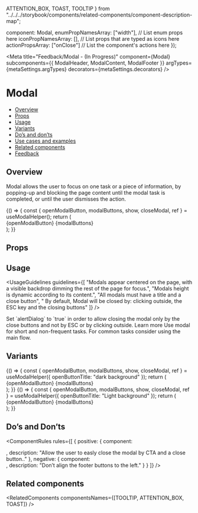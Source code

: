   ATTENTION_BOX,
  TOAST,
  TOOLTIP
} from "../../../storybook/components/related-components/component-description-map";

  component: Modal,
  enumPropNamesArray: ["width"], // List enum props here
  iconPropNamesArray: [], // List props that are typed as icons here
  actionPropsArray: ["onClose"] // List the component's actions here
});

<Meta
  title="Feedback/Modal - (In Progress)"
  component={Modal}
  subcomponents={{ ModalHeader, ModalContent, ModalFooter }}
  argTypes={metaSettings.argTypes}
  decorators={metaSettings.decorators}
/>

<!--- Component documentation -->

# Modal

- [Overview](#overview)
- [Props](#props)
- [Usage](#usage)
- [Variants](#variants)
- [Do’s and don’ts](#dos-and-dots)
- [Use cases and examples](#use-cases-and-examples)
- [Related components](#related-components)
- [Feedback](#feedback)

## Overview

Modal allows the user to focus on one task or a piece of information, by popping-up and blocking the page content until the modal task is completed, or until the user dismisses the action.

<Canvas>
  <Story name="Overview">
    {() => {
      const { openModalButton, modalButtons, show, closeModal, ref } = useModalHelper();
      return (
        <div>
          {openModalButton}
          <Modal
            id={"story-book-modal"}
            title={"Heading"}
            description={"Heading"}
            triggerElement={ref.current}
            show={show}
            onClose={closeModal}
            hideCloseButton
            closeButtonAriaLabel={"close"}
          >
            <ModalFooter>{modalButtons}</ModalFooter>
          </Modal>
        </div>
      );
    }}
  </Story>
</Canvas>

## Props

<ArgsTable story="Overview" />

## Usage

<UsageGuidelines
  guidelines={[
    "Modals appear centered on the page, with a visible backdrop dimming the rest of the page for focus.",
    "Modals height is dynamic according to its content.",
    "All modals must have a title and a close button",
    " By default, Modal will be closed by: clicking outside, the ESC key and the closing buttons"
  ]}
/>

<Tip>
  Set `alertDialog` to `true` in order to allow closing the modal only by the close buttons and not by ESC or by
  clicking outside. Learn more
</Tip>
<Tip>Use modal for short and non-frequent tasks. For common tasks consider using the main flow.</Tip>

## Variants

<Canvas>
  <Story name="Background variants - Dark">
    {() => {
      const { openModalButton, modalButtons, show, closeModal, ref } = useModalHelper({
        openButtonTitle: "dark background"
      });
      return (
        <div>
          {openModalButton}
          <Modal
            id={"story-book-modal"}
            title={"Heading"}
            description={"Heading"}
            triggerElement={ref.current}
            show={show}
            onClose={closeModal}
            hideCloseButton={true}
            closeButtonAriaLabel={"close"}
            backgroundColor="dark"
          >
            <ModalFooter>{modalButtons}</ModalFooter>
          </Modal>
        </div>
      );
    }}
  </Story>
  <Story name="Background variants - Light">
    {() => {
      const { openModalButton, modalButtons, show, closeModal, ref } = useModalHelper({
        openButtonTitle: "Light background"
      });
      return (
        <div>
          {openModalButton}
          <Modal
            id={"story-book-modal"}
            title={"Heading"}
            description={"Heading"}
            triggerElement={ref.current}
            show={show}
            hideCloseButton={true}
            onClose={closeModal}
            backgroundColor="light"
            closeButtonAriaLabel={"close"}
          >
            <ModalFooter>{modalButtons}</ModalFooter>
          </Modal>
        </div>
      );
    }}
  </Story>
</Canvas>

## Do’s and Don’ts

<ComponentRules
  rules={[
    {
      positive: {
        component: <div></div>,
        description: "Allow the user to easly close the modal by CTA and a close button.."
      },
      negative: {
        component: <div></div>,
        description: "Don’t align the footer buttons to the left."
      }
    }
  ]}
/>

## Related components

<RelatedComponents componentsNames={[TOOLTIP, ATTENTION_BOX, TOAST]} />
